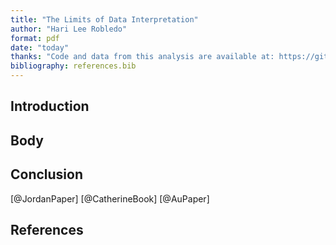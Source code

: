 ```yaml
---
title: "The Limits of Data Interpretation"
author: "Hari Lee Robledo"
format: pdf
date: "today"
thanks: "Code and data from this analysis are available at: https://github.com/hari-lr/The-Limits-of-Data-Interpretation. Thank you to ______ for your valuable insights and constructive feedback during the review process."
bibliography: references.bib
---
```


## Introduction


## Body

## Conclusion
[@JordanPaper]
[@CatherineBook]
[@AuPaper]

\newpage

## References

